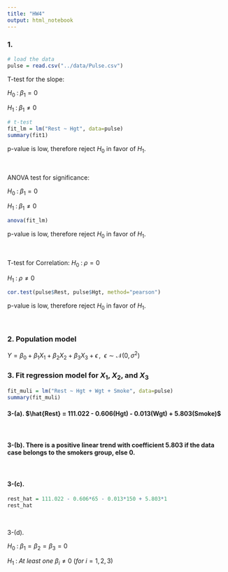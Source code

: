 ```yaml
---
title: "HW4"
output: html_notebook
---
```


### 1. 

```r
# load the data
pulse = read.csv("../data/Pulse.csv")
```

T-test for the slope:

$H_0 \; : \; \beta_1 = 0$

$H_1 \; : \; \beta_1 \ne 0$

```r
# t-test
fit_lm = lm("Rest ~ Hgt", data=pulse)
summary(fit1)
```

p-value is low, therefore reject $H_0$ in favor of $H_1$.

<br>

ANOVA test for significance:

$H_0 \; : \; \beta_1 = 0$

$H_1 \; : \; \beta_1 \ne 0$

```r
anova(fit_lm)
```

p-value is low, therefore reject $H_0$ in favor of $H_1$.

<br>

T-test for Correlation:
$H_0 \; : \; \rho = 0$

$H_1 \; : \; \rho \ne 0$

```r
cor.test(pulse$Rest, pulse$Hgt, method="pearson")
```

p-value is low, therefore reject $H_0$ in favor of $H_1$.

<br>

### 2. Population model

$Y = \beta_0 + \beta_1 X_1 + \beta_2 X_2 + \beta_3 X_3 + \epsilon \,, \: \: \epsilon \sim \mathcal{N}(0, \sigma^2)$

### 3. Fit regression model for $X_1$, $X_2$, and $X_3$

```r
fit_muli = lm("Rest ~ Hgt + Wgt + Smoke", data=pulse)
summary(fit_muli)
```

#### 3-(a). $\hat{Rest} = 111.022 - 0.606(Hgt) - 0.013(Wgt) + 5.803(Smoke)$

<br>

#### 3-(b). There is a positive linear trend with coefficient 5.803 if the data case belongs to the smokers group, else 0.

<br>

#### 3-(c).
```r
rest_hat = 111.022 - 0.606*65 - 0.013*150 + 5.803*1
rest_hat
```

<br>

3-(d).

$H_0 \; : \; \beta_1 = \beta_2 = \beta_3 = 0$

$H_1 \; : \; At \: least \: one \: \beta_i \ne 0 \: (for \: i=1, 2, 3)$